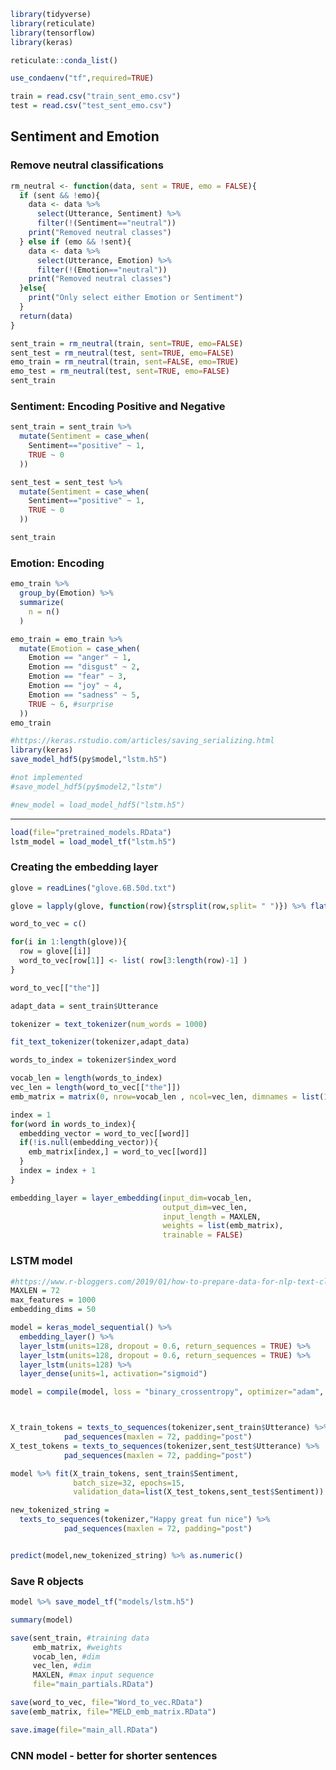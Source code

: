 ```r
library(tidyverse)
library(reticulate)
library(tensorflow)
library(keras)
```

```r
reticulate::conda_list()
```

```r
use_condaenv("tf",required=TRUE)
```

```r
train = read.csv("train_sent_emo.csv")
test = read.csv("test_sent_emo.csv")
```

## Sentiment and Emotion
### Remove neutral classifications
```r
rm_neutral <- function(data, sent = TRUE, emo = FALSE){
  if (sent && !emo){
    data <- data %>% 
      select(Utterance, Sentiment) %>% 
      filter(!(Sentiment=="neutral"))
    print("Removed neutral classes")
  } else if (emo && !sent){
    data <- data %>% 
      select(Utterance, Emotion) %>% 
      filter(!(Emotion=="neutral"))
    print("Removed neutral classes")
  }else{
    print("Only select either Emotion or Sentiment")
  }
  return(data)
}
```

```r
sent_train = rm_neutral(train, sent=TRUE, emo=FALSE)
sent_test = rm_neutral(test, sent=TRUE, emo=FALSE)
emo_train = rm_neutral(train, sent=FALSE, emo=TRUE)
emo_test = rm_neutral(test, sent=TRUE, emo=FALSE)
sent_train
```

### Sentiment: Encoding Positive and Negative

```r
sent_train = sent_train %>% 
  mutate(Sentiment = case_when(
    Sentiment=="positive" ~ 1,
    TRUE ~ 0
  ))

sent_test = sent_test %>% 
  mutate(Sentiment = case_when(
    Sentiment=="positive" ~ 1,
    TRUE ~ 0
  ))

sent_train
```

### Emotion: Encoding

```r
emo_train %>% 
  group_by(Emotion) %>% 
  summarize(
    n = n()
  )
```

```r
emo_train = emo_train %>% 
  mutate(Emotion = case_when(
    Emotion == "anger" ~ 1,
    Emotion == "disgust" ~ 2,
    Emotion == "fear" ~ 3,
    Emotion == "joy" ~ 4,
    Emotion == "sadness" ~ 5,
    TRUE ~ 6, #surprise
  ))
emo_train
```

```r
#https://keras.rstudio.com/articles/saving_serializing.html
library(keras)
save_model_hdf5(py$model,"lstm.h5")

#not implemented
#save_model_hdf5(py$model2,"lstm")
```

```r
#new_model = load_model_hdf5("lstm.h5")
```

------------------------------------------

```r
load(file="pretrained_models.RData")
lstm_model = load_model_tf("lstm.h5")
```

### Creating the embedding layer
```r

glove = readLines("glove.6B.50d.txt")

glove = lapply(glove, function(row){strsplit(row,split= " ")}) %>% flatten()

word_to_vec = c()

for(i in 1:length(glove)){
  row = glove[[i]]
  word_to_vec[row[1]] <- list( row[3:length(row)-1] )
}

word_to_vec[["the"]]
```

```r
adapt_data = sent_train$Utterance

tokenizer = text_tokenizer(num_words = 1000)

fit_text_tokenizer(tokenizer,adapt_data)

words_to_index = tokenizer$index_word

```

```r
vocab_len = length(words_to_index)
vec_len = length(word_to_vec[["the"]])
emb_matrix = matrix(0, nrow=vocab_len , ncol=vec_len, dimnames = list(1:vocab_len))
```

```r
index = 1
for(word in words_to_index){
  embedding_vector = word_to_vec[[word]]
  if(!is.null(embedding_vector)){
    emb_matrix[index,] = word_to_vec[[word]]
  }
  index = index + 1
}

```

```r
embedding_layer = layer_embedding(input_dim=vocab_len,
                                  output_dim=vec_len,
                                  input_length = MAXLEN,
                                  weights = list(emb_matrix),
                                  trainable = FALSE)
```

### LSTM model
```r
#https://www.r-bloggers.com/2019/01/how-to-prepare-data-for-nlp-text-classification-with-keras-and-tensorflow/
MAXLEN = 72
max_features = 1000
embedding_dims = 50

model = keras_model_sequential() %>% 
  embedding_layer() %>% 
  layer_lstm(units=128, dropout = 0.6, return_sequences = TRUE) %>% 
  layer_lstm(units=128, dropout = 0.6, return_sequences = TRUE) %>% 
  layer_lstm(units=128) %>% 
  layer_dense(units=1, activation="sigmoid")
```

```r
model = compile(model, loss = "binary_crossentropy", optimizer="adam", metrics="accuracy")



X_train_tokens = texts_to_sequences(tokenizer,sent_train$Utterance) %>% 
            pad_sequences(maxlen = 72, padding="post")
X_test_tokens = texts_to_sequences(tokenizer,sent_test$Utterance) %>% 
            pad_sequences(maxlen = 72, padding="post")

model %>% fit(X_train_tokens, sent_train$Sentiment,
              batch_size=32, epochs=15,
              validation_data=list(X_test_tokens,sent_test$Sentiment))
```

```r
new_tokenized_string = 
  texts_to_sequences(tokenizer,"Happy great fun nice") %>% 
            pad_sequences(maxlen = 72, padding="post")


predict(model,new_tokenized_string) %>% as.numeric()
```

### Save R objects
```r
model %>% save_model_tf("models/lstm.h5")
```

```r
summary(model)
```

```r
save(sent_train, #training data
     emb_matrix, #weights
     vocab_len, #dim
     vec_len, #dim
     MAXLEN, #max input sequence
     file="main_partials.RData")

save(word_to_vec, file="Word_to_vec.RData")
save(emb_matrix, file="MELD_emb_matrix.RData")
```

```r
save.image(file="main_all.RData")
```

### CNN model - better for shorter sentences
```r

```